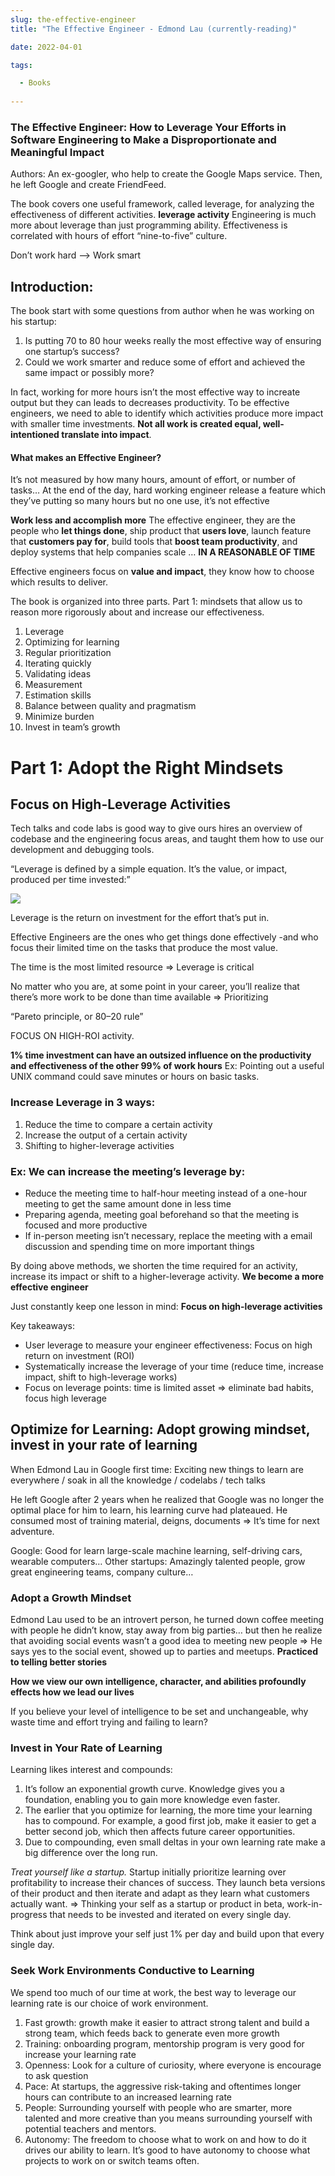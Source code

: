 ```yaml
--- 
slug: the-effective-engineer
title: "The Effective Engineer - Edmond Lau (currently-reading)"

date: 2022-04-01

tags: 

  - Books
  
--- 
```



### The Effective Engineer: How to Leverage Your Efforts in Software Engineering to Make a Disproportionate and Meaningful Impact


Authors: An ex-googler, who help to create the Google Maps service. Then, he left Google and create FriendFeed.

The book covers one useful framework, called leverage, for analyzing the effectiveness of different activities. 
**leverage activity**
Engineering is much more about leverage than just programming ability.
Effectiveness is correlated with hours of effort “nine-to-five” culture.

Don’t work hard —> Work smart

## Introduction:
The book start with some questions from author when he was working on his startup: 
1. Is putting 70 to 80 hour weeks really the most effective way of ensuring one startup’s success?
2. Could we work smarter and reduce some of effort and achieved the same impact or possibly more?

In fact, working for more hours isn’t the most effective way to increate output but they can leads to decreases productivity. To be effective engineers, we need to able to identify which activities produce more impact with smaller time investments. **Not all work is created equal, well-intentioned translate into impact**.

#### What makes an Effective Engineer?
It’s not measured by how many hours, amount of effort, or number of  tasks… At the end of the day, hard working engineer release a feature which they’ve putting so many hours but no one use, it’s not effective

**Work less and accomplish more**
The effective engineer, they are the people who **let things done**, ship product that **users love**, launch feature that **customers pay for**, build tools that **boost team productivity**, and deploy systems that help companies scale … **IN A REASONABLE OF TIME**

Effective engineers focus on **value and impact**, they know how to choose which results to deliver.


The book is organized into three parts. 
Part 1: mindsets that allow us to reason more rigorously about and increase our effectiveness. 
1. Leverage 
2. Optimizing for learning 
3. Regular prioritization 
4. Iterating quickly
5. Validating ideas
6. Measurement 
7. Estimation skills 
8. Balance between quality and pragmatism
9. Minimize burden
10. Invest in team’s growth 




# Part 1: Adopt the Right Mindsets
## Focus on High-Leverage Activities
Tech talks and code labs is good way to give ours hires an overview of codebase and the engineering focus areas, and taught them how to use our development and debugging tools. 

“Leverage is defined by a simple equation. It’s the value, or impact, produced per time invested:”

![](D159543C-39E3-4549-AF78-81FA0F3DB948.png)


Leverage is the return on investment  for the effort that’s put in. 

Effective Engineers are the ones who get things done effectively -and who focus their limited time on the tasks that produce the most value. 

The time is the most limited resource => Leverage is critical


No matter who you are, at some point in your career, you’ll realize that there’s more work to be done than time available => Prioritizing

“Pareto principle, or 80–20 rule”


FOCUS ON HIGH-ROI activity.



**1% time investment can have an outsized influence on the productivity and effectiveness of the other 99% of work hours**
Ex: Pointing out a useful UNIX command could save minutes or hours on basic tasks.


### Increase Leverage in 3 ways:
1. Reduce the time to compare a certain activity
2. Increase the output of a certain activity
3. Shifting to higher-leverage activities 

### Ex: We can increase the meeting’s leverage by:
* Reduce the meeting time to half-hour meeting instead of a one-hour meeting to get the same amount done in less time
* Preparing agenda, meeting goal beforehand so that the meeting is focused and more productive
* If in-person meeting isn’t necessary, replace the meeting with a email discussion and spending time on more important things

By doing above methods, we shorten the time required for an activity, increase its impact or shift to a higher-leverage activity. **We become a more effective engineer**


Just constantly keep one lesson in mind: **Focus on high-leverage activities**

Key takeaways:
* User leverage to measure your engineer effectiveness: Focus on high return on investment (ROI)
* Systematically increase the leverage of your time  (reduce time, increase impact, shift to high-leverage works)
* Focus on leverage points: time is limited asset => eliminate bad habits, focus high leverage


## Optimize for Learning: Adopt growing mindset, invest in your rate of learning

When Edmond Lau in Google first time: Exciting new things to learn are everywhere / soak in all the knowledge / codelabs / tech talks

He left Google after 2 years when he realized that Google was no longer the optimal place for him to learn, his learning curve had plateaued. He consumed most of training material, deigns, documents => It’s time for next adventure.

Google: Good for learn large-scale machine learning, self-driving cars, wearable computers…
Other startups: Amazingly talented people, grow great engineering teams, company culture…

### Adopt a Growth Mindset

Edmond Lau used to be an introvert person, he turned down coffee meeting with people he didn’t know, stay away from big parties… but then he realize that avoiding social events wasn’t a good idea to meeting new people => He says yes to the social event, showed up to parties and meetups.  **Practiced to telling better stories**

**How we view our own intelligence, character, and abilities profoundly effects how we lead our lives**

If you believe your level of intelligence to be set and unchangeable, why waste time and effort trying and failing to learn?

### Invest in Your Rate of Learning

Learning likes interest and compounds:
1. It’s follow an exponential growth curve. Knowledge gives you a foundation, enabling you to gain more knowledge even faster.
2. The earlier that you optimize for learning, the more time your learning has to compound. For example, a good first job, make it easier to get a better second job, which then affects future career opportunities.
3. Due to compounding, even small deltas in your own learning rate make a big difference over the long run.


*Treat yourself like a startup.* 
Startup  initially prioritize learning over profitability to increase their chances of success. They launch beta versions of their product and then iterate and adapt as they learn what customers actually want.
=> Thinking your self as a startup or product in beta, work-in-progress that needs to be invested and iterated on every single day.

Think about just improve your self just 1% per day and build upon that every single day. 


### Seek Work Environments Conductive to Learning

We spend too much of our time at work, the best way to leverage our learning rate is our choice of work environment. 
1. Fast growth: growth make it easier to attract strong talent and build a strong team, which feeds back to generate even more growth
2. Training: onboarding program, mentorship program is very good for increase your learning rate
3. Openness: Look for a culture of curiosity, where everyone is encourage to ask question 
4. Pace: At startups, the aggressive risk-taking and oftentimes longer hours can contribute to an increased learning rate
5. People: Surrounding yourself with people who are smarter, more talented and more creative than you means surrounding yourself with potential teachers and mentors.
6. Autonomy: The freedom to choose what to work on and how to do it drives our ability to learn. It’s good to have autonomy to choose what projects to work on or switch teams often.
